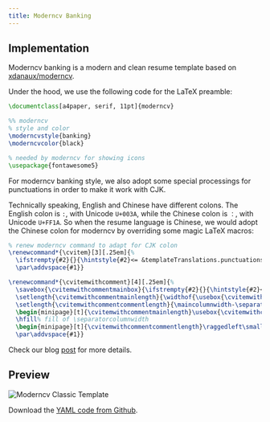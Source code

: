 ```yaml
---
title: Moderncv Banking
---
```


## Implementation

Moderncv banking is a modern and clean resume template based on
[xdanaux/moderncv](https://github.com/xdanaux/moderncv).

Under the hood, we use the following code for the LaTeX preamble:

```latex
\documentclass[a4paper, serif, 11pt]{moderncv}

%% moderncv
% style and color
\moderncvstyle{banking}
\moderncvcolor{black}

% needed by moderncv for showing icons
\usepackage{fontawesome5}
```

For moderncv banking style, we also adopt some special processings for
punctuations in order to make it work with CJK.

Technically speaking, English and Chinese have different colons. The English
colon is `:`, with Unicode `U+003A`, while the Chinese colon is `：`, with
Unicode `U+FF1A`. So when the resume language is Chinese, we would adopt the
Chinese colon for moderncv by overriding some magic LaTeX macros:

```latex
% renew moderncv command to adapt for CJK colon
\renewcommand*{\cvitem}[3][.25em]{%
  \ifstrempty{#2}{}{\hintstyle{#2}<= &templateTranslations.punctuations.Colon =>}{#3}%
  \par\addvspace{#1}}

\renewcommand*{\cvitemwithcomment}[4][.25em]{%
  \savebox{\cvitemwithcommentmainbox}{\ifstrempty{#2}{}{\hintstyle{#2}<= &templateTranslations.punctuations.Colon =>}#3}%
  \setlength{\cvitemwithcommentmainlength}{\widthof{\usebox{\cvitemwithcommentmainbox}}}%
  \setlength{\cvitemwithcommentcommentlength}{\maincolumnwidth-\separatorcolumnwidth-\cvitemwithcommentmainlength}%
  \begin{minipage}[t]{\cvitemwithcommentmainlength}\usebox{\cvitemwithcommentmainbox}\end{minipage}%
  \hfill% fill of \separatorcolumnwidth
  \begin{minipage}[t]{\cvitemwithcommentcommentlength}\raggedleft\small\itshape#4\end{minipage}%
  \par\addvspace{#1}}
```

Check our blog
[post](https://blog.ppresume.com/posts/multi-languagues-support#colon) for more
details.

## Preview

![Moderncv Classic Template](./static/images/moderncv-classic-template.png)

Download the [YAML code from
Github](https://github.com/yamlresume/web/tree/main/content/docs/layout/templates/static/resources/moderncv-banking-template.yml).
